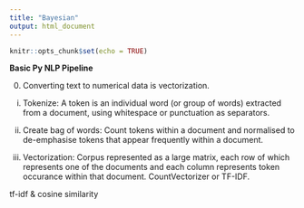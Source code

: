 ```yaml
---
title: "Bayesian"
output: html_document
---
```


```r
knitr::opts_chunk$set(echo = TRUE)
```

**Basic Py NLP Pipeline**

0) Converting text to numerical data is vectorization.

i) Tokenize: A token is an individual word (or group of words) extracted from a document, using whitespace or punctuation as separators.

ii) Create bag of words: Count tokens within a document and normalised to de-emphasise tokens that appear frequently within a document.

iii) Vectorization: Corpus represented as a large matrix, each row of which represents one of the documents and each column represents token occurance 
within that document. CountVectorizer or TF-IDF.

tf-idf & cosine similarity
